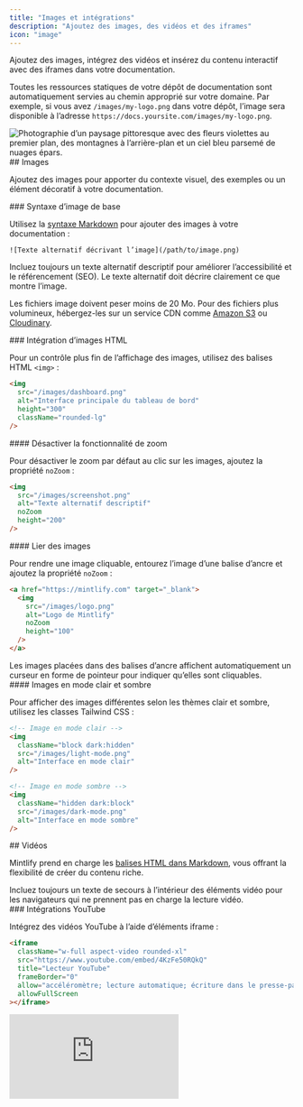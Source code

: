 ```yaml
---
title: "Images et intégrations"
description: "Ajoutez des images, des vidéos et des iframes"
icon: "image"
---
```


Ajoutez des images, intégrez des vidéos et insérez du contenu interactif avec des iframes dans votre documentation.

Toutes les ressources statiques de votre dépôt de documentation sont automatiquement servies au chemin approprié sur votre domaine. Par exemple, si vous avez `/images/my-logo.png` dans votre dépôt, l’image sera disponible à l’adresse `https://docs.yoursite.com/images/my-logo.png`.

<Frame>
  <img className="rounded-xl" src="https://mintlify-assets.b-cdn.net/bigbend.jpg" alt="Photographie d’un paysage pittoresque avec des fleurs violettes au premier plan, des montagnes à l’arrière-plan et un ciel bleu parsemé de nuages épars." />
</Frame>

<div id="images">
  ## Images
</div>

Ajoutez des images pour apporter du contexte visuel, des exemples ou un élément décoratif à votre documentation.

<div id="basic-image-syntax">
  ### Syntaxe d’image de base
</div>

Utilisez la [syntaxe Markdown](https://www.markdownguide.org/basic-syntax/#images) pour ajouter des images à votre documentation :

```mdx
![Texte alternatif décrivant l’image](/path/to/image.png)
```

<Tip>
  Incluez toujours un texte alternatif descriptif pour améliorer l’accessibilité et le référencement (SEO). Le texte alternatif doit décrire clairement ce que montre l’image.
</Tip>

Les fichiers image doivent peser moins de 20 Mo. Pour des fichiers plus volumineux, hébergez-les sur un service CDN comme [Amazon S3](https://aws.amazon.com/s3) ou [Cloudinary](https://cloudinary.com).

<div id="html-image-embeds">
  ### Intégration d’images HTML
</div>

Pour un contrôle plus fin de l’affichage des images, utilisez des balises HTML `<img>` :

```html
<img 
  src="/images/dashboard.png" 
  alt="Interface principale du tableau de bord"
  height="300"
  className="rounded-lg"
/>
```

<div id="disable-zoom-functionality">
  #### Désactiver la fonctionnalité de zoom
</div>

Pour désactiver le zoom par défaut au clic sur les images, ajoutez la propriété `noZoom` :

```html highlight="4"
<img 
  src="/images/screenshot.png" 
  alt="Texte alternatif descriptif"
  noZoom 
  height="200"
/>
```

<div id="link-images">
  #### Lier des images
</div>

Pour rendre une image cliquable, entourez l’image d’une balise d’ancre et ajoutez la propriété `noZoom` :

```html
<a href="https://mintlify.com" target="_blank">
  <img 
    src="/images/logo.png" 
    alt="Logo de Mintlify"
    noZoom 
    height="100"
  />
</a>
```

<Note>
  Les images placées dans des balises d’ancre affichent automatiquement un curseur en forme de pointeur pour indiquer qu’elles sont cliquables.
</Note>

<div id="light-and-dark-mode-images">
  #### Images en mode clair et sombre
</div>

Pour afficher des images différentes selon les thèmes clair et sombre, utilisez les classes Tailwind CSS :

```html
<!-- Image en mode clair -->
<img 
  className="block dark:hidden" 
  src="/images/light-mode.png" 
  alt="Interface en mode clair"
/>

<!-- Image en mode sombre -->
<img 
  className="hidden dark:block" 
  src="/images/dark-mode.png" 
  alt="Interface en mode sombre"
/>
```

<div id="videos">
  ## Vidéos
</div>

Mintlify prend en charge les [balises HTML dans Markdown](https://www.markdownguide.org/basic-syntax/#html), vous offrant la flexibilité de créer du contenu riche.

<Tip>
  Incluez toujours un texte de secours à l’intérieur des éléments vidéo pour les navigateurs qui ne prennent pas en charge la lecture vidéo.
</Tip>

<div id="youtube-embeds">
  ### Intégrations YouTube
</div>

Intégrez des vidéos YouTube à l’aide d’éléments iframe :

```html
<iframe
  className="w-full aspect-video rounded-xl"
  src="https://www.youtube.com/embed/4KzFe50RQkQ"
  title="Lecteur YouTube"
  frameBorder="0"
  allow="accéléromètre; lecture automatique; écriture dans le presse-papiers; contenus chiffrés; gyroscope; image dans l’image"
  allowFullScreen
></iframe>
```

<Frame>
  <iframe className="w-full aspect-video rounded-xl" src="https://www.youtube.com/embed/4KzFe50RQkQ" title="Lecteur YouTube" frameBorder="0" allow="accelerometer; autoplay; clipboard-write; encrypted-media; gyroscope; picture-in-picture" allowFullScreen />
</Frame>

<div id="self-hosted-videos">
  ### Vidéos auto‑hébergées
</div>

Utilisez l’élément HTML `<video>` pour le contenu vidéo auto‑hébergé :

```html
<video
  controls
  className="w-full aspect-video rounded-xl"
  src="lien-vers-votre-video.com"
></video>
```

<div id="autoplay-videos">
  ### Lecture automatique des vidéos
</div>

Pour lancer automatiquement une vidéo, utilisez :

```html
<video
  autoPlay
  muted
  loop
  playsInline
  className="w-full aspect-video rounded-xl"
  src="/videos/demo.mp4"
></video>
```

<Note>
  Avec la syntaxe JSX, écrivez les attributs à deux mots en camelCase : `autoPlay`, `playsInline`, `allowFullScreen`.
</Note>

<div id="iframes">
  ## iframes
</div>

Intégrez du contenu externe à l’aide d’éléments iframe :

```html
<iframe 
  src="https://example.com/embed" 
  title="Contenu embarqué"
  className="w-full h-96 rounded-xl"
></iframe>
```

<div id="related-resources">
  ## Ressources connexes
</div>

<Card title="Référence du composant Frame" icon="frame" horizontal href="/fr/components/frames">
  Découvrez comment utiliser le composant Frame pour présenter des images.
</Card>

